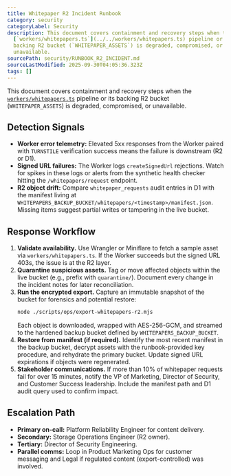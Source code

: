 ```yaml
---
title: Whitepaper R2 Incident Runbook
category: security
categoryLabel: Security
description: This document covers containment and recovery steps when the
  [`workers/whitepapers.ts`](../../workers/whitepapers.ts) pipeline or its
  backing R2 bucket (`WHITEPAPER_ASSETS`) is degraded, compromised, or
  unavailable.
sourcePath: security/RUNBOOK_R2_INCIDENT.md
sourceLastModified: 2025-09-30T04:05:36.323Z
tags: []
---
```


This document covers containment and recovery steps when the
[`workers/whitepapers.ts`](https://github.com/apotheon-ai/apotheon.ai/blob/main/workers/whitepapers.ts) pipeline or its backing
R2 bucket (`WHITEPAPER_ASSETS`) is degraded, compromised, or unavailable.

## Detection Signals

- **Worker error telemetry:** Elevated 5xx responses from the Worker paired with
  `TURNSTILE` verification success means the failure is downstream (R2 or D1).
- **Signed URL failures:** The Worker logs `createSignedUrl` rejections. Watch for
  spikes in these logs or alerts from the synthetic health checker hitting the
  `/whitepapers/request` endpoint.
- **R2 object drift:** Compare `whitepaper_requests` audit entries in D1 with the
  manifest living at `WHITEPAPERS_BACKUP_BUCKET/whitepapers/<timestamp>/manifest.json`.
  Missing items suggest partial writes or tampering in the live bucket.

## Response Workflow

1. **Validate availability.** Use Wrangler or Miniflare to fetch a sample asset
   via `workers/whitepapers.ts`. If the Worker succeeds but the signed URL 403s,
   the issue is at the R2 layer.
2. **Quarantine suspicious assets.** Tag or move affected objects within the
   live bucket (e.g., prefix with `quarantine/`). Document every change in the
   incident notes for later reconciliation.
3. **Run the encrypted export.** Capture an immutable snapshot of the bucket for
   forensics and potential restore:
   ```bash
   node ./scripts/ops/export-whitepapers-r2.mjs
   ```
   Each object is downloaded, wrapped with AES-256-GCM, and streamed to the
   hardened backup bucket defined by `WHITEPAPERS_BACKUP_BUCKET`.
4. **Restore from manifest (if required).** Identify the most recent manifest in
   the backup bucket, decrypt assets with the runbook-provided key procedure, and
   rehydrate the primary bucket. Update signed URL expirations if objects were
   regenerated.
5. **Stakeholder communications.** If more than 10% of whitepaper requests fail
   for over 15 minutes, notify the VP of Marketing, Director of Security, and
   Customer Success leadership. Include the manifest path and D1 audit query used
   to confirm impact.

## Escalation Path

- **Primary on-call:** Platform Reliability Engineer for content delivery.
- **Secondary:** Storage Operations Engineer (R2 owner).
- **Tertiary:** Director of Security Engineering.
- **Parallel comms:** Loop in Product Marketing Ops for customer messaging and
  Legal if regulated content (export-controlled) was involved.
